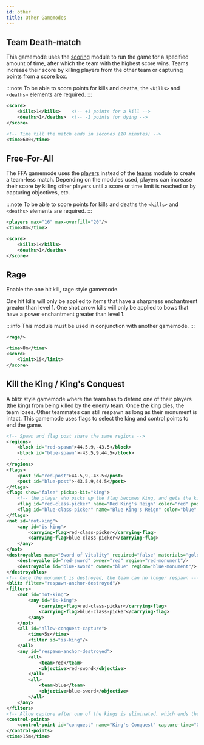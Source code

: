 ```yaml
---
id: other
title: Other Gamemodes
---
```


## Team Death-match

This gamemode uses the [scoring](/docs/modules/objectives/scoring) module to run the game for a specified amount of time, after which the team with the highest score wins.
Teams increase their score by killing players from the other team or capturing points from a [score box](/docs/modules/objectives/scoring#score_box).

:::note
To be able to score points for kills and deaths, the `<kills>` and `<deaths>` elements are required.
:::

```xml
<score>
    <kills>1</kills>    <!-- +1 points for a kill -->
    <deaths>1</deaths>  <!-- -1 points for dying -->
</score>

<!-- Time till the match ends in seconds (10 minutes) -->
<time>600</time>
```

## Free-For-All

The FFA gamemode uses the [players](/docs/modules/format/players) instead
of the [teams](/docs/modules/format/teams) module to create a team-less match.
Depending on the modules used, players can increase their score by killing other players
until a score or time limit is reached or by capturing objectives, etc.

:::note
To be able to score points for kills and deaths the `<kills>` and `<deaths>` elements are required.
:::

```xml
<players max="16" max-overfill="20"/>
<time>8m</time>

<score>
    <kills>1</kills>
    <deaths>1</deaths>
</score>
```

## Rage

Enable the one hit kill, rage style gamemode.

One hit kills will only be applied to items that have a sharpness enchantment greater than level 1.
One shot arrow kills will only be applied to bows that have a power enchantment greater than level 1.

:::info
This module must be used in conjunction with another gamemode.
:::

```xml
<rage/>

<time>8m</time>
<score>
    <limit>15</limit>
</score>
```

## Kill the King / King's Conquest

A blitz style gamemode where the team has to defend one of their players (the king) from being killed by the enemy team.
Once the king dies, the team loses. Other teammates can still respawn as long as their monument is intact.
This gamemode uses flags to select the king and control points to end the game.

```xml
<!-- Spawn and flag post share the same regions -->
<regions>
    <block id="red-spawn">44.5,9,-43.5</block>
    <block id="blue-spawn">-43.5,9,44.5</block>
    ...
</regions>
<flags>
    <post id="red-post">44.5,9,-43.5</post>
    <post id="blue-post">-43.5,9,44.5</post>
</flags>
<flags show="false" pickup-kit="king">
    <!-- the player who picks up the flag becomes King, and gets the king pickup-kit -->
    <flag id="red-class-picker" name="Red King's Reign" color="red" post="red-post" drop-filter="never" carry-message="You are the King - survive as long as possible!"/>
    <flag id="blue-class-picker" name="Blue King's Reign" color="blue" post="blue-post" drop-filter="never" carry-message="You are the King - survive as long as possible!"/>
</flags>
<not id="not-king">
    <any id="is-king">
        <carrying-flag>red-class-picker</carrying-flag>
        <carrying-flag>blue-class-picker</carrying-flag>
    </any>
</not>
<destroyables name="Sword of Vitality" required="false" materials="gold block" mode-changes="true">
    <destroyable id="red-sword" owner="red" region="red-monument"/>
    <destroyable id="blue-sword" owner="blue" region="blue-monument"/>
</destroyables>
<!-- Once the monument is destroyed, the team can no longer respawn -->
<blitz filter="respawn-anchor-destroyed"/>
<filters>
    <not id="not-king">
        <any id="is-king">
            <carrying-flag>red-class-picker</carrying-flag>
            <carrying-flag>blue-class-picker</carrying-flag>
        </any>
    </not>
    <all id="allow-conquest-capture">
        <time>5s</time>
        <filter id="is-king"/>
    </all>
    <any id="respawn-anchor-destroyed">
        <all>
            <team>red</team>
            <objective>red-sword</objective>
        </all>
        <all>
            <team>blue</team>
            <objective>blue-sword</objective>
        </all>
    </any>
</filters>
<!-- Allow capture after one of the kings is eliminated, which ends the game -->
<control-points>
    <control-point id="conquest" name="King's Conquest" capture-time="0s" permanent="true" capture="everywhere" player-filter="allow-conquest-capture"/>
</control-points>
<time>15m</time>
```
